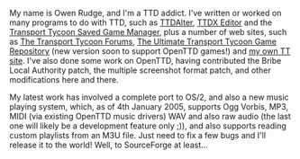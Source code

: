 {{en/Archive/Community/Users/Infobox Developer|
realname=Owen Rudge|
birthyear=1987|
codingspec=OS/2 port; new music system|
currentstat=Semi-active|
website=www.owenrudge.net/|
}}
My name is Owen Rudge, and I'm a TTD addict. I've written or worked on many programs to do with TTD, such as [http://www.owenrudge.net/TT/ttdalter TTDAlter], [http://www.owenrudge.net/TT/ttdxedit TTDX Editor] and the [http://www.owenrudge.net/TT/ttsgm Transport Tycoon Saved Game Manager], plus a number of web sites, such as [http://www.tt-forums.net/ The Transport Tycoon Forums], [http://misc.owenrudge.net/ttgame/ The Ultimate Transport Tycoon Game Repository] (new version soon to support OpenTTD games!) and [http://www.owenrudge.net/TT/ my own TT site]. I've also done some work on OpenTTD, having contributed the Bribe Local Authority patch, the multiple screenshot format patch, and other modifications here and there.

My latest work has involved a complete port to OS/2, and also a new music playing system, which, as of 4th January 2005, supports Ogg Vorbis, MP3, MIDI (via existing OpenTTD music drivers) WAV and also raw audio (the last one will likely be a development feature only ;)), and also supports reading custom playlists from an M3U file. Just need to fix a few bugs and I'll release it to the world! Well, to SourceForge at least...